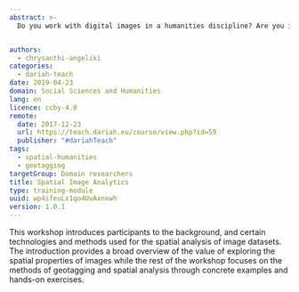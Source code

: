 ```yaml
---
abstract: >-
  Do you work with digital images in a humanities discipline? Are you interested in exploring the spatial properties of your dataset but don't know how? Or maybe you are just curious on the topic. This workshop aims to introduce participants to the technologies and technical abilities required for the spatial exploration of image datasets and is of interest to a variety of digital humanities students, scholars and professionals.


authors:
  - chrysanthi-angeliki
categories:
  - dariah-teach
date: 2019-04-23
domain: Social Sciences and Humanities
lang: en
licence: ccby-4.0
remote:
  date: 2017-12-23
  url: https://teach.dariah.eu/course/view.php?id=59
  publisher: "#dariahTeach"
tags:
  - spatial-humanities
  - geotagging
targetGroup: Domain researchers
title: Spatial Image Analytics
type: training-module
uuid: wp4ifeuLx1qo4UvAxnxwh
version: 1.0.1
---
```


This workshop introduces participants to the background, and certain technologies and methods used for the spatial analysis of image datasets. The introduction provides a broad overview of the value of exploring the spatial properties of images while the rest of the workshop focuses on the methods of geotagging and spatial analysis through concrete examples and hands-on exercises.

<ExternalResource
  title="Interested in learning more?"
  subtitle="Check out Spatial Image Analytics on #dariahTeach"
  url="https://teach.dariah.eu/course/view.php?id=59"
/>
